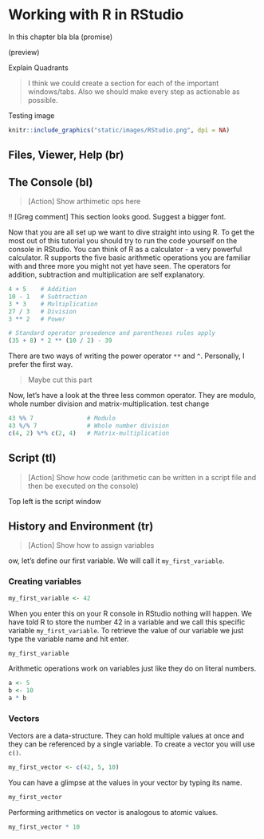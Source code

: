 # Working with R in RStudio

In this chapter bla bla (promise)

(preview)

Explain Quadrants 

> I think we could create a section for each of the important windows/tabs. Also we should make every step as actionable as possible.


Testing image

```r
knitr::include_graphics("static/images/RStudio.png", dpi = NA)
```

## Files, Viewer, Help (br)


## The Console (bl)

> [Action] Show arthimetic ops here

!! [Greg comment] This section looks good. Suggest a bigger font. 

Now that you are all set up we want to dive straight into using R. To get the
most out of this tutorial you should try to run the code yourself on the
console in RStudio. You can think of R as a calculator - a very powerful
calculator. R supports the five basic arithmetic operations you are familiar
with and three more you might not yet have seen. The operators for addition,
subtraction and multiplication are self explanatory.

```r
4 + 5    # Addition
10 - 1   # Subtraction
3 * 3    # Multiplication
27 / 3   # Division
3 ** 2   # Power

# Standard operator presedence and parentheses rules apply
(35 + 8) * 2 ** (10 / 2) - 39
```

There are two ways of writing the power operator `**` and `^`. Personally,
I prefer the first way.

> Maybe cut this part

Now, let's have a look at the three less common operator. They are modulo,
whole number division and matrix-multiplication. test change

```r
43 %% 7               # Modulo
43 %/% 7              # Whole number division
c(4, 2) %*% c(2, 4)   # Matrix-multiplication
```


## Script (tl)


> [Action] Show how code (arithmetic can be written in a script file and then be executed on the console)

Top left is the script window

## History and Environment (tr)

> [Action] Show how to assign variables

ow, let's define our first variable. We will call it `my_first_variable`.


### Creating variables


```r
my_first_variable <- 42
```

When you enter this on your R console in RStudio nothing will happen. We have told R to store the number 42 in a variable and we call this specific variable `my_first_variable`. To retrieve the value of our variable we just type the variable name and hit enter.

```r
my_first_variable
```

Arithmetic operations work on variables just like they do on literal numbers.

```r
a <- 5
b <- 10
a * b
```

### Vectors


Vectors are a data-structure. They can hold multiple values at once and they can be referenced by a single variable. To create a vector you will use `c()`.

```r
my_first_vector <- c(42, 5, 10)
```

You can have a glimpse at the values in your vector by typing its name.

```r
my_first_vector
```

Performing arithmetics on vector is analogous to atomic values. 

```r
my_first_vector * 10
```

